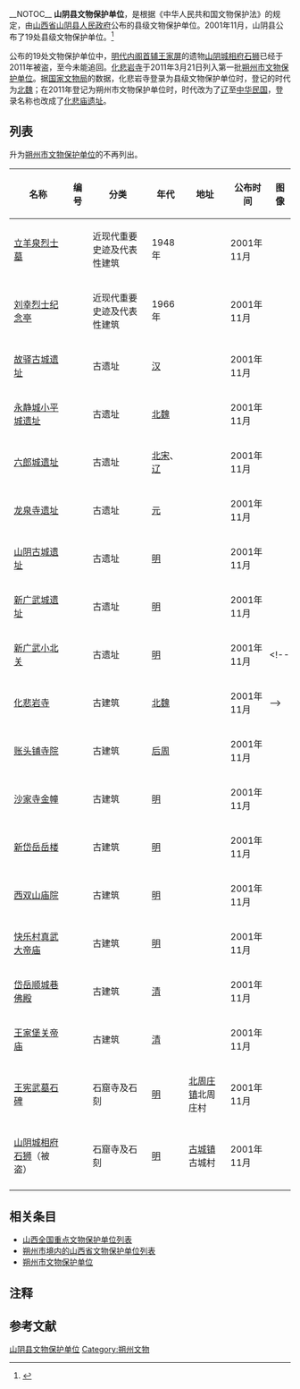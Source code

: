__NOTOC__
'''山阴县文物保护单位'''，是根据《中华人民共和国文物保护法》的规定，由[[山西省|山西省]][[山阴县|山阴县]][[山阴县人民政府|人民政府]]公布的县级文物保护单位。2001年11月，山阴县公布了19处县级文物保护单位。<ref>{{cite web|title=山西省1 |url=http://www.ncha.gov.cn/portals/0/second/wenwubhml/%E5%B1%B1%E8%A5%BF%E7%9C%811.rar |work=中国文物保护单位名录 |publisher=中华人民共和国国家文物局 |accessdate=2012-12-26 |deadurl=yes |archiveurl=https://web.archive.org/web/20120501202356/http://www.sach.gov.cn/portals/0/second/wenwubhml/%E5%B1%B1%E8%A5%BF%E7%9C%811.rar |archivedate=2012-05-01 }}</ref>

公布的19处文物保护单位中，[[明代|明代]][[内阁首辅|内阁首辅]][[王家屏|王家屏]]的遗物[[山阴城相府石狮|山阴城相府石狮]]已经于2011年被盗，至今未能追回。[[化悲岩寺|化悲岩寺]]于2011年3月21日列入第一批[[朔州市文物保护单位|朔州市文物保护单位]]。据[[国家文物局|国家文物局]]的数据，化悲岩寺登录为县级文物保护单位时，登记的时代为[[北魏|北魏]]；在2011年登记为朔州市文物保护单位时，时代改为了[[辽|辽]]至[[中华民国|中华民国]]，登录名称也改成了[[化悲庙遗址|化悲庙遗址]]。

==列表==
升为[[朔州市文物保护单位|朔州市文物保护单位]]的不再列出。
<center>
{| class="wikitable sortable"
|- 
!名称 
!编号
!分类 
!年代
!地址
!公布时间
!图像
|-

|[[立羊泉烈士墓|立羊泉烈士墓]]
|
|近现代重要史迹及代表性建筑
|1948年
|
|2001年11月
| style="padding:0"|
|-
|[[刘幸烈士纪念亭|刘幸烈士纪念亭]]
|
|近现代重要史迹及代表性建筑
|1966年
|
|2001年11月
| style="padding:0"|
|-
|[[故驿古城遗址|故驿古城遗址]]
|
|古遗址
|[[汉|汉]]
|
|2001年11月
| style="padding:0"|
|-
|[[永静城小平城遗址|永静城小平城遗址]]
|
|古遗址
|[[北魏|北魏]]
|
|2001年11月
| style="padding:0"|
|-
|[[六郎城遗址|六郎城遗址]]
|
|古遗址
|[[北宋|北宋]]、[[辽|辽]]
|
|2001年11月
| style="padding:0"|
|-
|[[龙泉寺遗址|龙泉寺遗址]]
|
|古遗址
|[[元|元]]
|
|2001年11月
| style="padding:0"|
|-
|[[山阴古城遗址|山阴古城遗址]]
|
|古遗址
|[[明|明]]
|
|2001年11月
| style="padding:0"|
|-
|[[新广武城遗址|新广武城遗址]]
|
|古遗址
|[[明|明]]
|
|2001年11月
| style="padding:0"|
|-
|[[新广武小北关|新广武小北关]]
|
|古遗址
|[[明|明]]
|
|2001年11月
| style="padding:0"|
<!--
|-
|[[化悲岩寺|化悲岩寺]]
|
|古建筑
|[[北魏|北魏]]
|
|2001年11月
| style="padding:0"|
-->
|-
|[[账头铺寺院|账头铺寺院]]
|
|古建筑
|[[后周|后周]]
|
|2001年11月
| style="padding:0"|
|-
|[[沙家寺金幢|沙家寺金幢]]
|
|古建筑
|[[明|明]]
|
|2001年11月
| style="padding:0"|
|-
|[[新岱岳岳楼|新岱岳岳楼]]
|
|古建筑
|[[明|明]]
|
|2001年11月
| style="padding:0"|
|-
|[[西双山庙院|西双山庙院]]
|
|古建筑
|[[明|明]]
|
|2001年11月
| style="padding:0"|
|-
|[[快乐村真武大帝庙|快乐村真武大帝庙]]
|
|古建筑
|[[明|明]]
|
|2001年11月
| style="padding:0"|
|-
|[[岱岳顺城巷佛殿|岱岳顺城巷佛殿]]
|
|古建筑
|[[清|清]]
|
|2001年11月
| style="padding:0"|
|-
|[[王家堡关帝庙|王家堡关帝庙]]
|
|古建筑
|[[清|清]]
|
|2001年11月
| style="padding:0"|
|-
|[[王宪武墓石碑|王宪武墓石碑]]
|
|石窟寺及石刻
|[[明|明]]
|[[北周庄镇|北周庄镇]]北周庄村
|2001年11月
| style="padding:0"|
|-
|[[山阴城相府石狮|山阴城相府石狮]]（被盗）
|
|石窟寺及石刻
|[[明|明]]
|[[古城镇_(山阴县)|古城镇]]古城村
|2001年11月
| style="padding:0"|
|-
|}
</center>

==相关条目==
* [[山西全国重点文物保护单位列表|山西全国重点文物保护单位列表]]
* [[朔州市境内的山西省文物保护单位列表|朔州市境内的山西省文物保护单位列表]]
* [[朔州市文物保护单位|朔州市文物保护单位]]

==注释==
{{ReflistH}}
{{NoteFoot}}
{{ReflistF}}

==参考文献==
{{Reflist}}

{{山西文保}}
[[Category:山阴县文物保护单位|]]
[[Category:朔州文物|Category:朔州文物]]